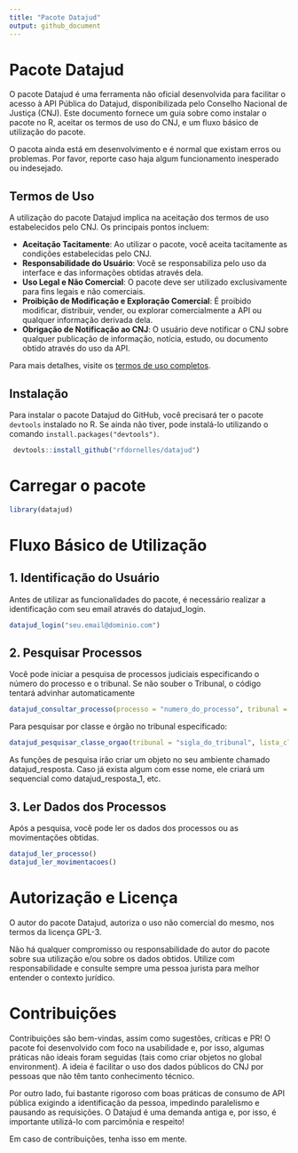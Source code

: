 ```yaml
---
title: "Pacote Datajud"
output: github_document
---
```


# Pacote Datajud

O pacote Datajud é uma ferramenta não oficial desenvolvida para facilitar o acesso à API Pública do Datajud, disponibilizada pelo Conselho Nacional de Justiça (CNJ). Este documento fornece um guia sobre como instalar o pacote no R, aceitar os termos de uso do CNJ, e um fluxo básico de utilização do pacote.

O pacota ainda está em desenvolvimento e é normal que existam erros ou problemas. Por favor, reporte caso haja algum funcionamento inesperado ou indesejado.

## Termos de Uso

A utilização do pacote Datajud implica na aceitação dos termos de uso estabelecidos pelo CNJ. Os principais pontos incluem:

-   **Aceitação Tacitamente**: Ao utilizar o pacote, você aceita tacitamente as condições estabelecidas pelo CNJ.
-   **Responsabilidade do Usuário**: Você se responsabiliza pelo uso da interface e das informações obtidas através dela.
-   **Uso Legal e Não Comercial**: O pacote deve ser utilizado exclusivamente para fins legais e não comerciais.
-   **Proibição de Modificação e Exploração Comercial**: É proibido modificar, distribuir, vender, ou explorar comercialmente a API ou qualquer informação derivada dela.
-   **Obrigação de Notificação ao CNJ**: O usuário deve notificar o CNJ sobre qualquer publicação de informação, notícia, estudo, ou documento obtido através do uso da API.

Para mais detalhes, visite os [termos de uso completos](https://datajud-wiki.cnj.jus.br/api-publica/termo-uso).

## Instalação

Para instalar o pacote Datajud do GitHub, você precisará ter o pacote `devtools` instalado no R. Se ainda não tiver, pode instalá-lo utilizando o comando `install.packages("devtools")`.

```r
 devtools::install_github("rfdornelles/datajud")
```

# Carregar o pacote

```r
library(datajud)
```

# Fluxo Básico de Utilização

## 1. Identificação do Usuário
Antes de utilizar as funcionalidades do pacote, é necessário realizar a identificação com seu email através do datajud_login.

```r
datajud_login("seu.email@dominio.com")
```

## 2. Pesquisar Processos
Você pode iniciar a pesquisa de processos judiciais especificando o número do processo e o tribunal. Se não souber o Tribunal, o código tentará advinhar automaticamente

```r
datajud_consultar_processo(processo = "numero_do_processo", tribunal = "sigla_do_tribunal")

```

Para pesquisar por classe e órgão no tribunal especificado:

```r
datajud_pesquisar_classe_orgao(tribunal = "sigla_do_tribunal", lista_classe = c(1116), lista_orgao = c(13597))

```

As funções de pesquisa irão criar um objeto no seu ambiente chamado datajud_resposta. Caso já exista algum com esse nome, ele criará um sequencial como datajud_resposta_1, etc.

## 3. Ler Dados dos Processos
Após a pesquisa, você pode ler os dados dos processos ou as movimentações obtidas.

```r
datajud_ler_processo()
datajud_ler_movimentacoes()

```

# Autorização e Licença
O autor do pacote Datajud, autoriza o uso não comercial do mesmo, nos termos da licença GPL-3.

Não há qualquer compromisso ou responsabilidade do autor do pacote sobre sua utilização e/ou sobre os dados obtidos. Utilize com responsabilidade e consulte sempre uma pessoa jurista para melhor entender o contexto jurídico.

# Contribuições

Contribuições são bem-vindas, assim como sugestões, críticas e PR! O pacote foi desenvolvido com foco na usabilidade e, por isso, algumas práticas não ideais foram seguidas (tais como criar objetos no global environment). A ideia é facilitar o uso dos dados públicos do CNJ por pessoas que não têm tanto conhecimento técnico.

Por outro lado, fui bastante rigoroso com boas práticas de consumo de API pública exigindo a identificação da pessoa, impedindo paralelismo e pausando as requisições. O Datajud é uma demanda antiga e, por isso, é importante utilizá-lo com parcimônia e respeito!

Em caso de contribuições, tenha isso em mente.




